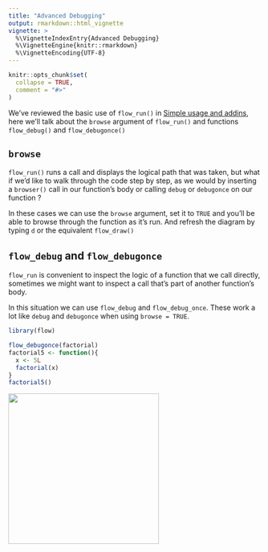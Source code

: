 ```yaml
---
title: "Advanced Debugging"
output: rmarkdown::html_vignette
vignette: >
  %\VignetteIndexEntry{Advanced Debugging}
  %\VignetteEngine{knitr::rmarkdown}
  %\VignetteEncoding{UTF-8}
---
```


```r
knitr::opts_chunk$set(
  collapse = TRUE,
  comment = "#>"
)
```

We've reviewed the basic use of `flow_run()` in [Simple usage and addins](V01_simple_usage.html),
here we'll talk about the `browse` argument of `flow_run()` and functions
`flow_debug()` and `flow_debugonce()`

## `browse`

`flow_run()` runs a call and displays the logical path that was taken, but what
if we'd like to walk through the code step by step, as we would by inserting a 
`browser()` call in our function's body or calling `debug` or `debugonce` on our
function ?

In these cases we can use the `browse` argument, set it to `TRUE` and you'll
be able to browse through the function as it's run. And refresh the diagram
by typing `d` or the equivalent `flow_draw()`

## `flow_debug` and `flow_debugonce`

`flow_run` is convenient to inspect the logic of a function that we call directly,
sometimes we might want to inspect a call that's part of another function's body.

In this situation we can use `flow_debug` and `flow_debug_once`. These work a lot
like `debug` and `debugonce` when using `browse = TRUE`.

```r
library(flow)

flow_debugonce(factorial)
factorial5 <- function(){
  x <- 5L
  factorial(x)
}
factorial5()
```


<img src="flow_debugonce.png" alt="" width="300"/>
